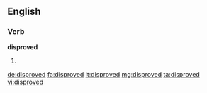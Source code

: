 ==English==

===Verb===
'''disproved'''

# {{past of|disprove}}

[[de:disproved]]
[[fa:disproved]]
[[it:disproved]]
[[mg:disproved]]
[[ta:disproved]]
[[vi:disproved]]